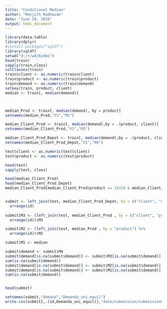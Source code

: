 ```yaml
---
title: "Conditional Median"
author: "Renjith Madhavan"
date: "June 28, 2016"
output: html_document
---
```



```r
library(data.table)
library(dplyr)
#install.packages("sqldf")
library(sqldf)
setwd("d:/r/wd/bimbo")
head(train)
sapply(train,class)
colClasses(train)
train$client <- as.numeric(train$client)
train$product <- as.numeric(train$product)
train$demand <- as.numeric(train$demand)
setkey(train, product, client)
median <- train[, median(demand)]



median_Prod <- train[, median(demand), by = product]
setnames(median_Prod,"V1","M2")

median_Client_Prod <- train[, median(demand),by = .(product, client)]
setnames(median_Client_Prod,"V1","M3")

median_Client_Prod_Depot <- train[, median(demand),by = .(product, client, depot)]
setnames(median_Client_Prod_Depot,"V1","M4")

test$client <- as.numeric(test$client)
test$product <- as.numeric(test$product)

head(test)
sapply(test, class)

head(median_Client_Prod)
head(median_Client_Prod_Depot)
median_Client_Prod[median_Client_Prod$product == 34210 & median_Client_Prod$client == 26  ]


submit <- left_join(test, median_Client_Prod_Depot, by = c("client", "depot", "product")) %>%
  arrange(id)
  
submit$M3 <- (left_join(test, median_Client_Prod , by = c("client", "product")) %>%
  arrange(id))$M3

submit$M2 <- (left_join(test, median_Prod , by = "product") %>%
  arrange(id))$M2

submit$M1 <- median

submit$demand <- submit$M4
submit$demand[is.na(submit$demand)] <- submit$M3[is.na(submit$demand)]
sum(is.na(submit$demand))
submit$demand[is.na(submit$demand)] <- submit$M2[is.na(submit$demand)]
submit$demand[is.na(submit$demand)] <- submit$M1[is.na(submit$demand)]
sum(is.na(submit$demand))


head(submit)

setnames(submit,"demand","Demanda_uni_equil")
write.csv(submit[,.(id,Demanda_uni_equil)],"data/submission/submission07012016_1.csv", row.names = FALSE)





```
